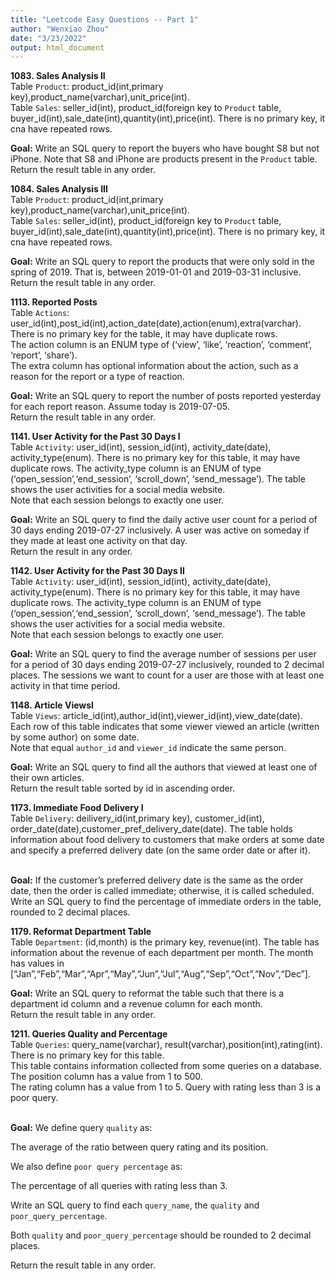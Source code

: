 ```yaml
---
title: "Leetcode Easy Questions -- Part 1"
author: "Wenxiao Zhou"
date: "3/23/2022"
output: html_document
---
```


**1083. Sales Analysis II**\
Table `Product`: product_id(int,primary key),product_name(varchar),unit_price(int).\
Table `Sales`: seller_id(int), product_id(foreign key to `Product` table, buyer_id(int),sale_date(int),quantity(int),price(int). There is no primary key, it cna have repeated rows.\

&NewLine;
**Goal:** Write an SQL query to report the buyers who have bought S8 but not iPhone. Note that S8 and iPhone are products present in the `Product` table.\
Return the result table in any order.\

&NewLine;
&NewLine;



**1084. Sales Analysis III**\
Table `Product`: product_id(int,primary key),product_name(varchar),unit_price(int).\
Table `Sales`: seller_id(int), product_id(foreign key to `Product` table, buyer_id(int),sale_date(int),quantity(int),price(int). There is no primary key, it cna have repeated rows.\

&NewLine;
**Goal:** Write an SQL query to report the products that were only sold in the spring of 2019. That is, between 2019-01-01 and 2019-03-31 inclusive.\
Return the result table in any order.\

&NewLine;
&NewLine;



**1113. Reported Posts**\
Table `Actions`: user_id(int),post_id(int),action_date(date),action(enum),extra(varchar). There is no primary key for the table, it may have duplicate rows.\
The action column is an ENUM type of ('view', 'like', 'reaction', 'comment', 'report', 'share').\
The extra column has optional information about the action, such as a reason for the report or a type of reaction.\

&NewLine;
**Goal:** Write an SQL query to report the number of posts reported yesterday for each report reason. Assume today is 2019-07-05.\
Return the result table in any order.\

&NewLine;
&NewLine;



**1141. User Activity for the Past 30 Days I**\
Table `Activity`: user_id(int), session_id(int), activity_date(date), activity_type(enum). There is no primary key for this table, it may have duplicate rows. The activity_type column is an ENUM of type ('open_session','end_session', 'scroll_down', 'send_message').
The table shows the user activities for a social media website.\
Note that each session belongs to exactly one user.\

&NewLine;
**Goal:** Write an SQL query to find the daily active user count for a period of 30 days ending 2019-07-27 inclusively. A user was active on someday if they made at least one activity on that day.\
Return the result in any order.\

&NewLine;
&NewLine;



**1142. User Activity for the Past 30 Days II**\
Table `Activity`: user_id(int), session_id(int), activity_date(date), activity_type(enum). There is no primary key for this table, it may have duplicate rows. The activity_type column is an ENUM of type ('open_session','end_session', 'scroll_down', 'send_message').
The table shows the user activities for a social media website.\
Note that each session belongs to exactly one user.\

&NewLine;
**Goal:** Write an SQL query to find the average number of sessions per user for a period of 30 days ending 2019-07-27 inclusively, rounded to 2 decimal places. The sessions we want to count for a user are those with at least one activity in that time period.\

&NewLine;
&NewLine;

**1148. Article ViewsI**\
Table `Views`: article_id(int),author_id(int),viewer_id(int),view_date(date). Each row of this table indicates that some viewer viewed an article (written by some author) on some date.\
Note that equal `author_id` and `viewer_id` indicate the same person.


&NewLine;
**Goal:** Write an SQL query to find all the authors that viewed at least one of their own articles.\
Return the result table sorted by id in ascending order.\

&NewLine;
&NewLine;


**1173. Immediate Food Delivery I**\
Table `Delivery`: deilivery_id(int,primary key), customer_id(int), order_date(date),customer_pref_delivery_date(date). The table holds information about food delivery to customers that make orders at some date and specify a preferred delivery date (on the same order date or after it).\

\
&NewLine;
**Goal:** If the customer's preferred delivery date is the same as the order date, then the order is called immediate; otherwise, it is called scheduled.\
Write an SQL query to find the percentage of immediate orders in the table, rounded to 2 decimal places.\


&NewLine;
&NewLine;

**1179. Reformat Department Table**\
Table `Department`: (id,month) is the primary key, revenue(int). The table has information about the revenue of each department per month. The month has values in ["Jan","Feb","Mar","Apr","May","Jun","Jul","Aug","Sep","Oct","Nov","Dec"].

&NewLine;
**Goal:** Write an SQL query to reformat the table such that there is a department id column and a revenue column for each month.\
Return the result table in any order.\


&NewLine;
&NewLine;



**1211. Queries Quality and Percentage**\
Table `Queries`: query_name(varchar), result(varchar),position(int),rating(int). There is no primary key for this table.\
This table contains information collected from some queries on a database.\
The position column has a value from 1 to 500.\
The rating column has a value from 1 to 5. Query with rating less than 3 is a poor query.

\
&NewLine;
**Goal:** 
We define query `quality` as:

The average of the ratio between query rating and its position.

We also define `poor query percentage` as:

The percentage of all queries with rating less than 3.

Write an SQL query to find each `query_name`, the `quality` and `poor_query_percentage`.

Both `quality` and `poor_query_percentage` should be rounded to 2 decimal places.

Return the result table in any order.

&NewLine;
&NewLine;